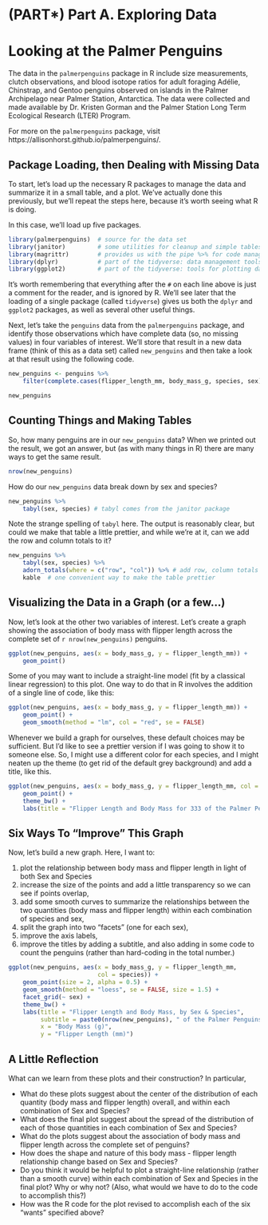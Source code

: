 # (PART\*) Part A. Exploring Data {-}

# Looking at the Palmer Penguins

The data in the `palmerpenguins` package in R include size measurements, clutch observations, and blood isotope ratios for adult foraging Adélie, Chinstrap, and Gentoo penguins observed on islands in the Palmer Archipelago near Palmer Station, Antarctica. The data were collected and made available by Dr. Kristen Gorman and the Palmer Station Long Term Ecological Research (LTER) Program.  

For more on the `palmerpenguins` package, visit https://allisonhorst.github.io/palmerpenguins/.

## Package Loading, then Dealing with Missing Data

To start, let's load up the necessary R packages to manage the data and summarize it in a small table, and a plot. We've actually done this previously, but we'll repeat the steps here, because it's worth seeing what R is doing.

In this case, we'll load up five packages.

```r
library(palmerpenguins)  # source for the data set
library(janitor)         # some utilities for cleanup and simple tables
library(magrittr)        # provides us with the pipe %>% for code management
library(dplyr)           # part of the tidyverse: data management tools
library(ggplot2)         # part of the tidyverse: tools for plotting data
```

It's worth remembering that everything after the `#` on each line above is just a comment for the reader, and is ignored by R. We'll see later that the loading of a single package (called `tidyverse`) gives us both the `dplyr` and `ggplot2` packages, as well as several other useful things.

Next, let's take the `penguins` data from the `palmerpenguins` package, and identify those observations which have complete data (so, no missing values) in four variables of interest. We'll store that result in a new data frame (think of this as a data set) called `new_penguins` and then take a look at that result using the following code.

```r
new_penguins <- penguins %>%
    filter(complete.cases(flipper_length_mm, body_mass_g, species, sex))

new_penguins
```

## Counting Things and Making Tables

So, how many penguins are in our `new_penguins` data? When we printed out the result, we got an answer, but (as with many things in R) there are many ways to get the same result.

```r
nrow(new_penguins)
```

How do our `new_penguins` data break down by sex and species?

```r
new_penguins %>% 
    tabyl(sex, species) # tabyl comes from the janitor package
```

Note the strange spelling of `tabyl` here. The output is reasonably clear, but could we make that table a little prettier, and while we're at it, can we add the row and column totals to it?

```r
new_penguins %>% 
    tabyl(sex, species) %>%
    adorn_totals(where = c("row", "col")) %>% # add row, column totals
    kable  # one convenient way to make the table prettier
```

## Visualizing the Data in a Graph (or a few...)

Now, let's look at the other two variables of interest. Let's create a graph showing the association of body mass with flipper length across the complete set of `r nrow(new_penguins)` penguins.

```r
ggplot(new_penguins, aes(x = body_mass_g, y = flipper_length_mm)) +
    geom_point() 
```

Some of you may want to include a straight-line model (fit by a classical linear regression) to this plot. One way to do that in R involves the addition of a single line of code, like this:

```r
ggplot(new_penguins, aes(x = body_mass_g, y = flipper_length_mm)) +
    geom_point() +
    geom_smooth(method = "lm", col = "red", se = FALSE)
```

Whenever we build a graph for ourselves, these default choices may be sufficient. But I'd like to see a prettier version if I was going to show it to someone else. So, I might use a different color for each species, and I might neaten up the theme (to get rid of the default grey background) and add a title, like this.

```r
ggplot(new_penguins, aes(x = body_mass_g, y = flipper_length_mm, col = species)) +
    geom_point() + 
    theme_bw() + 
    labs(title = "Flipper Length and Body Mass for 333 of the Palmer Penguins")
```

## Six Ways To "Improve" This Graph

Now, let's build a new graph. Here, I want to:

1. plot the relationship between body mass and flipper length in light of both Sex and Species
2. increase the size of the points and add a little transparency so we can see if points overlap, 
3. add some smooth curves to summarize the relationships between the two quantities (body mass and flipper length) within each combination of species and sex,
4. split the graph into two "facets" (one for each sex),
5. improve the axis labels,
6. improve the titles by adding a subtitle, and also adding in some code to count the penguins (rather than hard-coding in the total number.)

```r
ggplot(new_penguins, aes(x = body_mass_g, y = flipper_length_mm, 
                         col = species)) +
    geom_point(size = 2, alpha = 0.5) + 
    geom_smooth(method = "loess", se = FALSE, size = 1.5) +
    facet_grid(~ sex) +
    theme_bw() + 
    labs(title = "Flipper Length and Body Mass, by Sex & Species",
         subtitle = paste0(nrow(new_penguins), " of the Palmer Penguins"),
         x = "Body Mass (g)", 
         y = "Flipper Length (mm)")
```

## A Little Reflection

What can we learn from these plots and their construction? In particular, 

- What do these plots suggest about the center of the distribution of each quantity (body mass and flipper length) overall, and within each combination of Sex and Species?
- What does the final plot suggest about the spread of the distribution of each of those quantities in each combination of Sex and Species?
- What do the plots suggest about the association of body mass and flipper length across the complete set of penguins? 
- How does the shape and nature of this body mass - flipper length relationship change based on Sex and Species?
- Do you think it would be helpful to plot a straight-line relationship (rather than a smooth curve) within each combination of Sex and Species in the final plot? Why or why not? (Also, what would we have to do to the code to accomplish this?)
- How was the R code for the plot revised to accomplish each of the six "wants" specified above?

